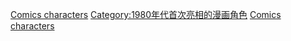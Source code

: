 {{cat topic in year| topic=首次亮相的漫画角色| year=1984}}

[[Category:1984年漫畫|Comics characters]]
[[Category:1980年代首次亮相的漫画角色|Category:1980年代首次亮相的漫画角色]]
[[Category:1984年面世的虛構角色|Comics characters]]